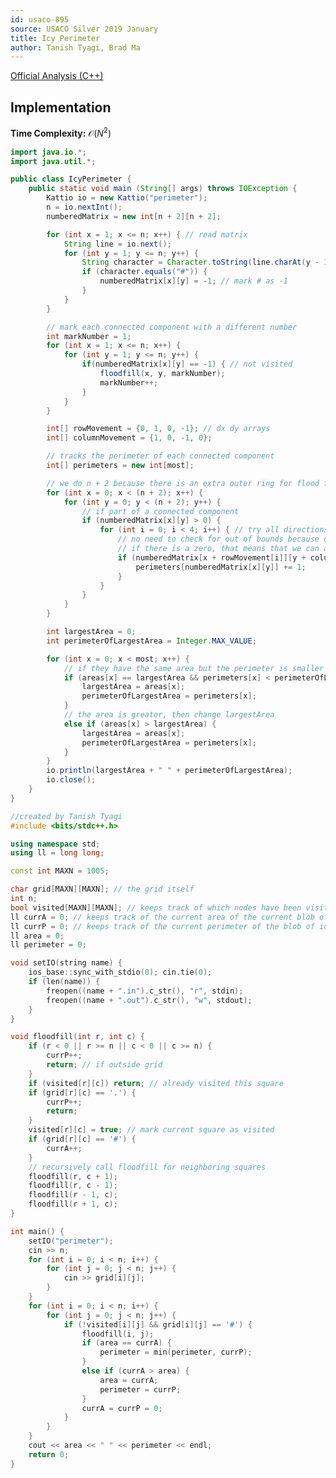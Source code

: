 ```yaml
---
id: usaco-895
source: USACO Silver 2019 January
title: Icy Perimeter
author: Tanish Tyagi, Brad Ma
---
```


[Official Analysis (C++)](http://www.usaco.org/current/data/sol_perimeter_silver_jan19.html)

## Implementation
**Time Complexity:** $\mathcal{O}(N^2)$

<LanguageSection>
	
<JavaSection>
	
```java
import java.io.*;
import java.util.*;

public class IcyPerimeter {
	public static void main (String[] args) throws IOException {
		Kattio io = new Kattio("perimeter");
		n = io.nextInt();
		numberedMatrix = new int[n + 2][n + 2];

		for (int x = 1; x <= n; x++) { // read matrix
			String line = io.next();
			for (int y = 1; y <= n; y++) {
				String character = Character.toString(line.charAt(y - 1));
				if (character.equals("#")) {
					numberedMatrix[x][y] = -1; // mark # as -1
				}
			}
		}

		// mark each connected component with a different number
		int markNumber = 1;
		for (int x = 1; x <= n; x++) {
			for (int y = 1; y <= n; y++) {
				if(numberedMatrix[x][y] == -1) { // not visited
					floodfill(x, y, markNumber);
					markNumber++;
				}
			}
		}

		int[] rowMovement = {0, 1, 0, -1}; // dx dy arrays
		int[] columnMovement = {1, 0, -1, 0};

		// tracks the perimeter of each connected component
		int[] perimeters = new int[most]; 

		// we do n + 2 because there is an extra outer ring for flood fill
		for (int x = 0; x < (n + 2); x++) {
			for (int y = 0; y < (n + 2); y++) {
				// if part of a connected component
				if (numberedMatrix[x][y] > 0) {
					for (int i = 0; i < 4; i++) { // try all directions
						// no need to check for out of bounds because of our outer ring
						// if there is a zero, that means that we can add one to the perimeter
						if (numberedMatrix[x + rowMovement[i]][y + columnMovement[i]] == 0) {
							perimeters[numberedMatrix[x][y]] += 1;
						}
					}
				}
			}
		}

		int largestArea = 0;
		int perimeterOfLargestArea = Integer.MAX_VALUE;

		for (int x = 0; x < most; x++) {
			// if they have the same area but the perimeter is smaller
			if (areas[x] == largestArea && perimeters[x] < perimeterOfLargestArea) {
				largestArea = areas[x];
				perimeterOfLargestArea = perimeters[x];
			}
			// the area is greater, then change largestArea
			else if (areas[x] > largestArea) {
				largestArea = areas[x];
				perimeterOfLargestArea = perimeters[x];
			}
		}
		io.println(largestArea + " " + perimeterOfLargestArea);
		io.close();
	}
}
```
	
</JavaSection>

<CPPSection>

```cpp
//created by Tanish Tyagi
#include <bits/stdc++.h>

using namespace std;
using ll = long long;

const int MAXN = 1005;

char grid[MAXN][MAXN]; // the grid itself
int n;
bool visited[MAXN][MAXN]; // keeps track of which nodes have been visited
ll currA = 0; // keeps track of the current area of the current blob of ice cream
ll currP = 0; // keeps track of the current perimeter of the blob of ice cream
ll area = 0;
ll perimeter = 0;

void setIO(string name) {
	ios_base::sync_with_stdio(0); cin.tie(0);
	if (len(name)) {
		freopen((name + ".in").c_str(), "r", stdin);
		freopen((name + ".out").c_str(), "w", stdout);
	}
}

void floodfill(int r, int c) {
	if (r < 0 || r >= n || c < 0 || c >= n) {
		currP++;
		return; // if outside grid
	}
	if (visited[r][c]) return; // already visited this square
	if (grid[r][c] == '.') {
		currP++;
		return;
	}
	visited[r][c] = true; // mark current square as visited
	if (grid[r][c] == '#') {
		currA++;
	}
	// recursively call floodfill for neighboring squares
	floodfill(r, c + 1);
	floodfill(r, c - 1);
	floodfill(r - 1, c);
	floodfill(r + 1, c);
}

int main() {
	setIO("perimeter");
	cin >> n;
	for (int i = 0; i < n; i++) {
		for (int j = 0; j < n; j++) {
			cin >> grid[i][j];
		}
	}
	for (int i = 0; i < n; i++) {
		for (int j = 0; j < n; j++) {
			if (!visited[i][j] && grid[i][j] == '#') {
				floodfill(i, j);
				if (area == currA) {
					perimeter = min(perimeter, currP);
				}
				else if (currA > area) {
					area = currA;
					perimeter = currP;
				}
				currA = currP = 0;
			}
		}
	}
	cout << area << " " << perimeter << endl;
	return 0;
}
```

</CPPSection>

</LanguageSection>
